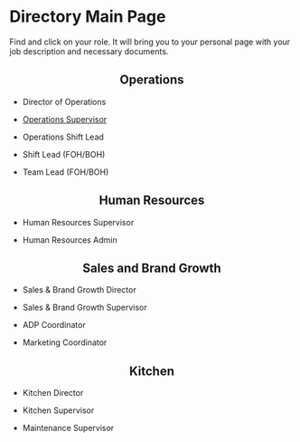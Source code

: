 # Directory Main Page

Find and click on your role. It will bring you to your personal page with your job description and necessary documents. 


<div style="text-align: center;">
## Operations
</div>

- Director of Operations 

- [Operations Supervisor](https://cfasi.github.io/cfasimain/opsup.html) 

- Operations Shift Lead

- Shift Lead (FOH/BOH)

- Team Lead (FOH/BOH)

<div style="text-align: center;">
## Human Resources  
</div>

- Human Resources Supervisor 

- Human Resources Admin 


<div style="text-align: center;">
## Sales and Brand Growth
</div>

- Sales & Brand Growth Director 

- Sales & Brand Growth Supervisor 

- ADP Coordinator 

- Marketing Coordinator


<div style="text-align: center;">
## Kitchen 
</div>

- Kitchen Director

- Kitchen Supervisor

- Maintenance Supervisor 



